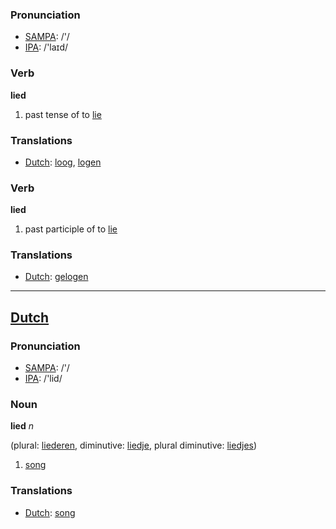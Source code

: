 === Pronunciation ===
*[[w:SAMPA|SAMPA]]: /'/
*[[w:IPA|IPA]]: /'laɪd/

=== Verb ===

'''lied'''

# past tense of to [[lie]]

=== Translations ===
*[[Dutch]]: [[loog]], [[logen]]

=== Verb ===

'''lied'''

# past participle of to [[lie]]

=== Translations ===
*[[Dutch]]: [[gelogen]]

----

==[[Dutch]]==

=== Pronunciation ===
*[[w:SAMPA|SAMPA]]: /'/
*[[w:IPA|IPA]]: /'lid/

=== Noun ===

'''lied''' ''n''

(plural: [[liederen]], diminutive: [[liedje]], plural diminutive: [[liedjes]])

# [[song]]

=== Translations ===
*[[Dutch]]: [[song]]